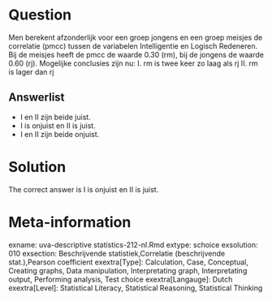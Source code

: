Question
========

Men berekent afzonderlijk voor een groep jongens en een groep meisjes de correlatie (pmcc) tussen de variabelen Intelligentie en Logisch Redeneren. Bij de meisjes heeft de pmcc de waarde 0.30 (rm), bij de jongens de waarde 0.60 (rj). Mogelijke conclusies zijn nu:
I. rm is twee keer zo laag als rj
II. rm is lager dan rj 

Answerlist
----------
* I en II zijn beide juist.
* I is onjuist en II is juist.
* I en II zijn beide onjuist.

Solution
========

The correct answer is  I is onjuist en II is juist. 

Meta-information
================
exname: uva-descriptive statistics-212-nl.Rmd 
extype: schoice 
exsolution: 010 
exsection: Beschrijvende statistiek,Correlatie (beschrijvende stat.),Pearson coefficient 
exextra[Type]: Calculation, Case, Conceptual, Creating graphs, Data manipulation, Interpretating graph, Interpretating output, Performing analysis, Test choice 
exextra[Langauge]: Dutch 
exextra[Level]: Statistical Literacy, Statistical Reasoning, Statistical Thinking 
